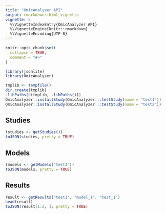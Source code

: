 ```yaml
---
title: "OmicAnalyzer API"
output: rmarkdown::html_vignette
vignette: >
  %\VignetteIndexEntry{OmicAnalyzer API}
  %\VignetteEngine{knitr::rmarkdown}
  %\VignetteEncoding{UTF-8}
---
```


```r
knitr::opts_chunk$set(
  collapse = TRUE,
  comment = "#>"
)
```

```r
library(jsonlite)
library(OmicAnalyzer)
```

```r
tmplib <- tempfile()
dir.create(tmplib)
.libPaths(c(tmplib, .libPaths()))
OmicAnalyzer::installStudy(OmicAnalyzer:::testStudy(name = "test1"))
OmicAnalyzer::installStudy(OmicAnalyzer:::testStudy(name = "test2"))
```

## Studies

```r
(studies <- getStudies())
toJSON(studies, pretty = TRUE)
```

## Models

```r
(models <- getModels("test1"))
toJSON(models, pretty = TRUE)
```

## Results

```r
result <- getResults("test1", "model_1", "test_1")
head(result)
toJSON(result[1:2, ], pretty = TRUE)
```

